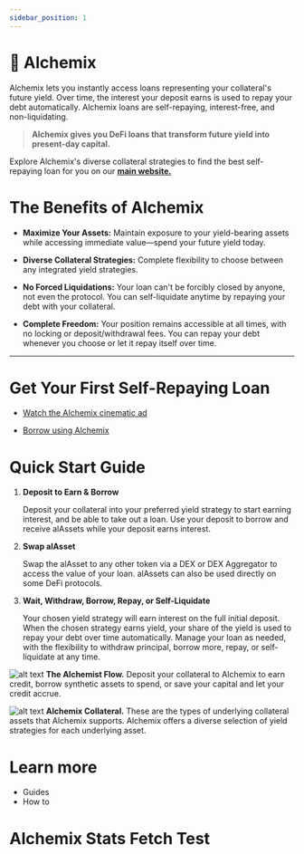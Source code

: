 ```yaml
---
sidebar_position: 1
---
```



# 📜 Alchemix

Alchemix lets you instantly access loans representing your collateral's future yield. Over time, the interest your deposit earns is used to repay your debt automatically. Alchemix loans are self-repaying, interest-free, and non-liquidating.

> **Alchemix gives you DeFi loans that transform future yield into present-day capital.**

Explore Alchemix's diverse collateral strategies to find the best self-repaying loan for you on our [**main website.**](https://alchemix.fi/)

# The Benefits of Alchemix

- **Maximize Your Assets:** Maintain exposure to your yield-bearing assets while accessing immediate value—spend your future yield today.

- **Diverse Collateral Strategies:** Complete flexibility to choose between any integrated yield strategies.

- **No Forced Liquidations:** Your loan can't be forcibly closed by anyone, not even the protocol. You can self-liquidate anytime by repaying your debt with your collateral.

- **Complete Freedom:** Your position remains accessible at all times, with no locking or deposit/withdrawal fees. You can repay your debt whenever you choose or let it repay itself over time.

---

# Get Your First Self-Repaying Loan

- [Watch the Alchemix cinematic ad](https://www.youtube.com/embed/FlWP9FC8C3c?autoplay=1)

- [Borrow using Alchemix](https://alchemix.fi/)

# Quick Start Guide

1. **Deposit to Earn & Borrow**

   Deposit your collateral into your preferred yield strategy to start earning interest, and be able to take out a loan. Use your deposit to borrow and receive alAssets while your deposit earns interest.

2. **Swap alAsset**

   Swap the alAsset to any other token via a DEX or DEX Aggregator to access the value of your loan. alAssets can also be used directly on some DeFi protocols.

3. **Wait, Withdraw, Borrow, Repay, or Self-Liquidate**

   Your chosen yield strategy will earn interest on the full initial deposit. When the chosen strategy earns yield, your share of the yield is used to repay your debt over time automatically. Manage your loan as needed, with the flexibility to withdraw principal, borrow more, repay, or self-liquidate at any time.

![alt text](image.png)
**The Alchemist Flow.** Deposit your collateral to Alchemix to earn credit, borrow synthetic assets to spend, or save your capital and let your credit accrue.

![alt text](image-1.png)
**Alchemix Collateral.** These are the types of underlying collateral assets that Alchemix supports. Alchemix offers a diverse selection of yield strategies for each underlying asset.

# Learn more

- Guides
- How to

# Alchemix Stats Fetch Test

<AlchemixStats />
